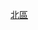 {{Navbox
|name        = 香港北區小巴路線列表
|title       = 以[[北區 (香港)|北區]]作總站或折返點小巴路線（以下為目的地區份）
|titlestyle  = background: green; color: white;
|bodystyle   = background: #f9f9f9;
|liststyle   = text-align: left;
|groupstyle  = background: #c9c9c9; text-align: center; width: 15%;
|belowstyle  = text-align: center;;
|oddstyle    = background: #ececec;
|evenstyle   = background: #f9f9f9;
|state       = collapsed
|group1      = [[港島區]]
|list1       =
|group2      = [[九龍東]]
|list2       = '''<往返[[觀塘區]]>''' [[新界區專線小巴501S線|501S]]
|group3      = [[九龍西]]
|list3       = '''<往返[[油尖旺區]]>''' [[新界區專線小巴58S線|58S]]
|group4      = [[新界東]]
|list4       = '''<往返[[北區 (香港)|北區]]內>''' [[新界區專線小巴50K線|50A、50K]]、[[新界區專線小巴51K線|51B、51K]]、[[新界區專線小巴52A、54A、56A線|52A]]、[[新界區專線小巴52K線|52B、52K]]、[[新界區專線小巴52A、54A、56A線|54A]]、[[新界區專線小巴54K線|54K]]、[[新界區專線小巴52A、54A、56A線|56A]]、[[新界區專線小巴56K線|56B、56C、56K]]、[[新界區專線小巴57K線|57K]]、[[新界區專線小巴58K線|58K]]、[[新界區專線小巴501K線|501A、501K]]、[[新界區專線小巴503線|503]]、[[新界區專線小巴504線|504]]、[[新界區專線小巴605線|605]]<br>'''<往返[[大埔區]]>''' [[新界區專線小巴20R線|20R]]、[[新界區專線小巴502線|502]]
|group5      = [[新界西]]
|list5       = '''<往返[[屯門區]]>''' [[新界區專線小巴44線|44]]、[[新界區專線小巴44A線|44A、44A1]]
|group6      = 邊境禁區
|list6       = [[新界區專線小巴55K線|55K]]、[[新界區專線小巴59K線|59K]]
|category =
| color    = #ccccff
）</small>
| below  = 以上路線已全數加入[[長者及合資格殘疾人士公共交通票價優惠計劃]]
}}<noinclude>[[Category:香港小巴路線模板|北區]]</noinclude>